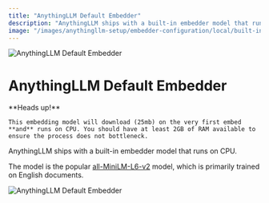 ```yaml
---
title: "AnythingLLM Default Embedder"
description: "AnythingLLM ships with a built-in embedder model that runs on CPU"
image: "/images/anythingllm-setup/embedder-configuration/local/built-in/thumbnail.png"
---
```



<Image
  src="/images/anythingllm-setup/embedder-configuration/local/built-in/thumbnail.png" 
  height={1080} 
  width={1920} 
  quality={100}
  alt="AnythingLLM Default Embedder"
/>

# AnythingLLM Default Embedder

<Callout type="warning" emoji="️⚠️">
  **Heads up!**

    This embedding model will download (25mb) on the very first embed **and** runs on CPU. You should have at least 2GB of RAM available to ensure the process does not bottleneck.
</Callout>


AnythingLLM ships with a built-in embedder model that runs on CPU. 

The model is the popular [all-MiniLM-L6-v2](https://huggingface.co/sentence-transformers/all-MiniLM-L6-v2) model, which is primarily trained on English documents.

<Image
  src="/images/anythingllm-setup/embedder-configuration/local/built-in/default-embedder.png" 
  height={1080} 
  width={1920} 
  quality={100}
  alt="AnythingLLM Default Embedder"
/>
